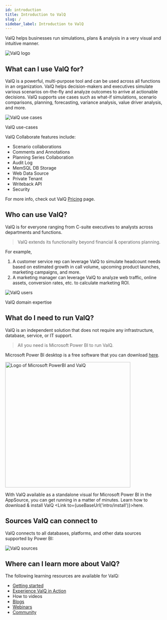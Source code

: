 ```yaml
---
id: introduction
title: Introduction to ValQ
slug: /
sidebar_label: Introduction to ValQ
---
```


ValQ helps businesses run simulations, plans & analysis in a very visual and intuitive manner. 

<div class="center">
  <Zoom>
  <img alt="ValQ logo" src={useBaseUrl('/doc-images/intro/1.png')}/>  
  </Zoom>
 </div>

## What can I use ValQ for?

ValQ is a powerful, multi-purpose tool and can be used across all functions in an organization. ValQ helps decision-makers and executives simulate various scenarios on-the-fly and analyze outcomes to arrive at actionable decisions. 
ValQ supports use cases such as what-if simulations, scenario comparisons, planning, forecasting, variance analysis, value driver analysis, and more.

<div class="center">
  <Zoom>
    <img alt="ValQ use cases" src={useBaseUrl('/doc-images/intro/2.png')} 
/>
  </Zoom>
  <p>ValQ use-cases</p>
</div>

ValQ Collaborate features include:

- Scenario collaborations
- Comments and Annotations
- Planning Series Collaboration
- Audit Log
- MemSQL DB Storage
- Web Data Source
- Private Tenant
- Writeback API
- Security

For more info, check out ValQ <a href="https://valq.com/pricing//" target="_blank">Pricing</a> page.

## Who can use ValQ?

ValQ is for everyone ranging from C-suite executives to analysts across departments and functions.
> ValQ extends its functionality beyond financial & operations planning.

For example,
1. A customer service rep can leverage ValQ to simulate headcount needs based on estimated growth in call volume,
upcoming product launches, marketing campaigns, and more. <br />
1. A marketing manager can leverage ValQ to analyze web traffic, online assets, conversion rates, etc. to calculate marketing ROI.

<div class="center">
  <Zoom>
    <img alt="ValQ users" src={useBaseUrl('/doc-images/intro/3.png')} />
  </Zoom>    
  <p>ValQ domain expertise</p>
</div>

## What do I need to run ValQ?

ValQ is an independent solution that does not require any infrastructure, database, service, or IT support.

> All you need is Microsoft Power BI to run ValQ.

Microsoft Power BI desktop is a free software that you can download <a href="https://powerbi.microsoft.com/en-us/downloads/" target="_blank">here</a>.

<div style={{ textAlign: "center" }}>
  <Zoom>
    <img 
    width="400"
    alt="Logo of Microsoft PowerBI and ValQ" src={useBaseUrl('/doc-images/intro/4.png')}/>
  </Zoom>
</div>

With ValQ available as a standalone visual for Microsoft Power BI in the AppSource, you can get running in a matter of minutes.
Learn how to download & install ValQ <Link to={useBaseUrl('intro/install')}>here</Link>.

## Sources ValQ can connect to

ValQ connects to all databases, platforms, and other data sources supported by Power BI:

<div>
  <Zoom>
<img alt="ValQ sources" src={useBaseUrl('/doc-images/intro/5.png')}
/>
  </Zoom>
</div>

## Where can I learn more about ValQ?

The following learning resources are available for ValQ:
  -   <a href="https://valq.com/get-started/" target="_blank">Getting started</a> 
  -   <a href="https://valq.com/demos/" target="_blank">Experience ValQ in Action</a>
  -   <Link to={useBaseUrl('how_to_videos/get-started')}>How to videos</Link>
  -   <a href="https://valq.com/blogs/" target="_blank">Blogs</a>
  -   <a href="https://valq.com/webinars/" target="_blank">Webinars</a>
  -   <a href="https://community.valq.com/" target="_blank">Community</a>